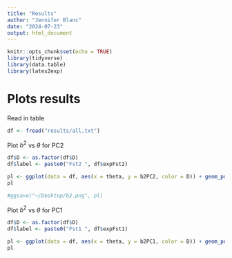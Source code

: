 ```yaml
---
title: "Results"
author: "Jennifer Blanc"
date: "2024-07-23"
output: html_document
---
```


```r
knitr::opts_chunk$set(echo = TRUE)
library(tidyverse)
library(data.table)
library(latex2exp)
```

# Plots results

Read in table
```r
df <- fread("results/all.txt")
```

Plot $b^2$ vs $\theta$ for PC2
```r
df$D <- as.factor(df$D)
df$label <- paste0("Fst2 ", df$expFst2)

pl <- ggplot(data = df, aes(x = theta, y = b2PC2, color = D)) + geom_point(size=2) + facet_wrap(~label) + theme_bw(base_size = 12) + xlab(TeX("\\theta")) + ylab(TeX("$b^2$")) + scale_color_manual(values = c("cadetblue4", "cadetblue3", "cadetblue1"), name = "D (M * L)")
pl

#ggsave("~/Desktop/b2.png", pl)
```

Plot $b^2$ vs $\theta$ for PC1 
```r
df$D <- as.factor(df$D)
df$label <- paste0("Fst1 ", df$expFst1)

pl <- ggplot(data = df, aes(x = theta, y = b2PC1, color = D)) + geom_point(size=2) + facet_wrap(~label) + theme_bw(base_size = 12) + xlab(TeX("\\theta")) + ylab(TeX("$b^2$")) + scale_color_manual(values = c("cadetblue4", "cadetblue3", "cadetblue1"), name = "D (M * L)")
pl
```


